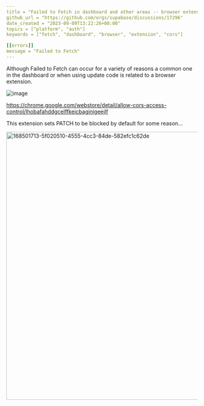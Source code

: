 ```yaml
---
title = "Failed to Fetch in dashboard and other areas -- browser extension"
github_url = "https://github.com/orgs/supabase/discussions/17296"
date_created = "2023-09-09T13:22:26+00:00"
topics = ["platform", "auth"]
keywords = ["fetch", "dashboard", "browser", "extension", "cors"]

[[errors]]
message = "Failed to Fetch"
---
```


Although Failed to Fetch can occur for a variety of reasons a common one in the dashboard or when using update code is related to a browser extension.

![image](/img/troubleshooting/7fe991ac-40ea-4628-a5e3-181d706225ea.png)

https://chrome.google.com/webstore/detail/allow-cors-access-control/lhobafahddgcelffkeicbaginigeejlf

This extension sets PATCH to be blocked by default for some reason...

<img
  width="704"
  alt="168501713-5f020510-4555-4cc3-84de-582efc1c62de"
  src="https://github.com/supabase/supabase/assets/54564956/c61b9292-2954-4c68-8129-995941f36210"
/>
